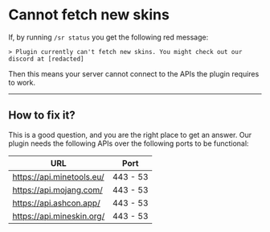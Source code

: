 # Cannot fetch new skins

If, by running `/sr status` you get the following red message:

`> Plugin currently can't fetch new skins. You might check out our discord at [redacted]`

Then this means your server cannot connect to the APIs the plugin requires to work.

---

## How to fix it?

This is a good question, and you are the right place to get an answer.
Our plugin needs the following APIs over the following ports to be functional:

| URL                       | Port     |
|---------------------------|----------|
| https://api.minetools.eu/ | 443 - 53 |
| https://api.mojang.com/   | 443 - 53 |
| https://api.ashcon.app/   | 443 - 53 |
| https://api.mineskin.org/ | 443 - 53 |
